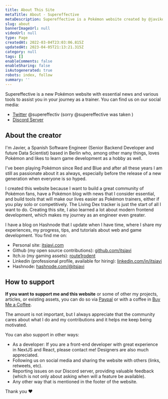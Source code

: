 ```yaml
---
title: About This Site
metaTitle: About - Supereffective
metaDescription: Supereffective is a Pokémon website created by @javikolog, with the latest Pokémon news and various tools to assist you in your games.
slug: about
bannerImageUrl: null
videoUrl: null
type: Page
createdAt: 2022-03-04T23:03:06.815Z
updatedAt: 2023-04-05T21:13:21.315Z
category: null
tags: []
enableComments: false
enableSharing: false
isAutogenerated: true
robots: index, follow
summary: ''
---
```


Supereffective is a new Pokémon website with essential news and various tools to assist you in your journey as a trainer. You can find us on our social media:

- [Twitter](https://twitter.com/supereffectiv) @supereffectiv (sorry @supereffective was taken )
- [Discord Server](https://discord.com/channels/899778245619240980/899778245619240982)

## About the creator

I'm Javier, a Spanish Software Engineer (Senior Backend Developer and future Data Scientist) based in Berlin who, among other many things, loves Pokémon and likes to learn game development as a hobby as well.

I've been playing Pokémon since Red and Blue and after all these years I am still as passionate about it as always, especially before the release of a new generation when everyone is so hyped.

I created this website because I want to build a great community of Pokémon fans, have a Pokémon blog with news that I consider essential, and build tools that will make our lives easier as Pokémon trainers, either if you play solo or competitively. The Living Dex tracker is just the start of all I want to do. Creating this site, I also learned a lot about modern frontend development, which makes my journey as an engineer even greater.

I have a blog on Hashnode that I update when I have time, where I share my experiences, my progress, tips, and tutorials about web and game development. You find me on:

- Personal site: [itsjavi.com](https://itsjavi.com)
- Github (my open source contributions): [github.com/itsjavi](https://github.com/itsjavi)
- Itch.io (my gaming assets): [route1rodent](https://route1rodent.itch.io)
- Linkedin (professional profile, available for hiring): [linkedin.com/in/itsjavi](https://www.linkedin.com/in/itsjavi/)
- Hashnode: [hashnode.com/@itsjavi](https://hashnode.com/@itsjavi)

## How to support

**If you want to support me and this website** or some of other my projects, articles, or existing assets, you can do so via [Paypal](https://www.paypal.com/donate/?hosted_button_id=ZJX6VGBGTB8G4) or with a coffee in [Buy Me a Coffee](https://www.buymeacoffee.com/itsjavi).

The amount is not important, but I always appreciate that the community cares about what I do and my contributions and it helps me keep being motivated.

You can also support in other ways:

- As a developer: If you are a front-end developer with great experience in NextJS and React, please contact me! Designers are also much appreciated.
- Following us on social media and sharing the website with others (links, retweets, etc).
- Reporting issues on our Discord server, providing valuable feedback (which is not only about asking when will a feature be available).
- Any other way that is mentioned in the footer of the website.

Thank you ❤️
